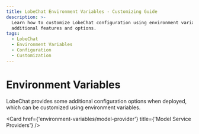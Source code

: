 ```yaml
---
title: LobeChat Environment Variables - Customizing Guide
description: >-
  Learn how to customize LobeChat configuration using environment variables for
  additional features and options.
tags:
  - LobeChat
  - Environment Variables
  - Configuration
  - Customization
---
```


# Environment Variables

LobeChat provides some additional configuration options when deployed, which can be customized using environment variables.

<Cards>
  <Card href={'environment-variables/basic'} title={'Basic Environment Variables'} />

  <Card href={'environment-variables/model-provider'} title={'Model Service Providers'} />
</Cards>
